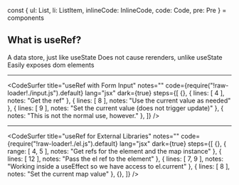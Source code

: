 
const { ul: List, li: ListItem, inlineCode: InlineCode, code: Code, pre: Pre } = components

## What is useRef?

<List>
  <Appear>
    <ListItem>A data store, just like useState</ListItem>
    <ListItem>Does not cause rerenders, unlike useState</ListItem>
    <ListItem>Easily exposes dom elements</ListItem>
  </Appear>
</List>

---

<CodeSurfer
  title="useRef with Form Input"
  notes=""
  code={require("!raw-loader!./input.js").default}
  lang="jsx"
  dark={true}
  steps={[
    {},
    { lines: [ 4 ], notes: "Get the ref" },
    { lines: [ 8 ], notes: "Use the current value as needed" },
    { lines: [ 9 ], notes: "Set the current value (does not trigger update)" },
    { notes: "This is not the normal use, however." },
  ]}
/>

---

<CodeSurfer
  title="useRef for External Libraries"
  notes=""
  code={require("!raw-loader!./el.js").default}
  lang="jsx"
  dark={true}
  steps={[
    {},
    { range: [ 4, 5 ], notes: "Get refs for the element and the map instance" },
    { lines: [ 12 ], notes: "Pass the el ref to the element" },
    { lines: [ 7, 9 ], notes: "Working inside a useEffect so we have access to el.current" },
    { lines: [ 8 ], notes: "Set the current map value" },
    {},
  ]}
/>
